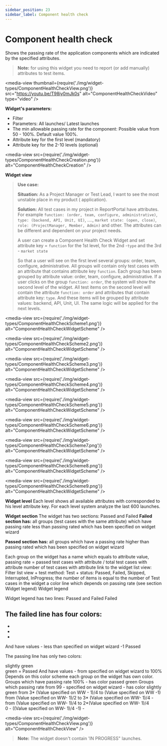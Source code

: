 ```yaml
---
sidebar_position: 23
sidebar_label: Component health check
---
```


# Component health check

Shows the passing rate of the application components which are indicated by the specified attributes.

>**Note:** for using this widget you need to report (or add manually) attributes to test items.

<media-view thumbnail={require('./img/widget-types/ComponentHealthCheckView.png')} src="https://youtu.be/T98iy0mJk0s" alt="ComponentHealthCheckVideo" type="video" />

**Widget's parameters:**
- Filter
- Parameters: All launches/ Latest launches
- The min allowable passing rate for the component: Possible value from 50 - 100%. Default value 100%.
- Attribute key for the first level (mandatory)
- Attribute key for the 2-10 levels (optional)

<media-view src={require('./img/widget-types/ComponentHealthCheckCreation.png')} alt="ComponentHealthCheckCreation" />

**Widget view**


> **Use case:**
>
> **Situation:** As a Project Manager or Test Lead, I want to see the most unstable place in my product ( application).
>
> **Solution:** All test cases in my project in ReportPortal have attributes. For example `function: (order, team, configure, administrative)`, `type: (backend, API, Unit, UI)`, ...., `market state: (open, close)`, `role: (ProjectManager, Member, Admin)` and other. The attributes can be different and dependent on your project needs.
>
>
> A user  can create a Component Health Check Widget and set attribute key = `function` for the 1st level, for the 2nd -`type` and the 3rd - `market state`
>
> So that a user will see on the first level several groups: order, team, configure, administrative.  All groups will contain only
> test cases with an attribute that contains attribute key `function`. Each group has been grouped by attribute value: order, team,
> configure, administrative.
> If a user clicks on the group `function: order`, the system will show the second level of the widget. All test items on the second
> level will contain the attribute `function: order` and attributes that contain attribute key: `type`. And these items will be
> grouped by attribute values: backend, API, Unit, UI.
> The same logic will be applied for the next levels.

<media-view src={require('./img/widget-types/ComponentHealthCheckScheme1.png')} alt="ComponentHealthCheckWidgetScheme" />

<media-view src={require('./img/widget-types/ComponentHealthCheckScheme2.png')} alt="ComponentHealthCheckWidgetScheme" />

<media-view src={require('./img/widget-types/ComponentHealthCheckScheme3.png')} alt="ComponentHealthCheckWidgetScheme" />

<media-view src={require('./img/widget-types/ComponentHealthCheckScheme4.png')} alt="ComponentHealthCheckWidgetScheme" />

<media-view src={require('./img/widget-types/ComponentHealthCheckScheme5.png')} alt="ComponentHealthCheckWidgetScheme" />

<media-view src={require('./img/widget-types/ComponentHealthCheckScheme6.png')} alt="ComponentHealthCheckWidgetScheme" />

<media-view src={require('./img/widget-types/ComponentHealthCheckScheme7.png')} alt="ComponentHealthCheckWidgetScheme" />

<media-view src={require('./img/widget-types/ComponentHealthCheckScheme8.png')} alt="ComponentHealthCheckWidgetScheme" />

<media-view src={require('./img/widget-types/ComponentHealthCheckScheme9.png')} alt="ComponentHealthCheckWidgetScheme" />

**Widget level**
Each level shows all available attributes with corresponded to his level attribute key.
For each level system analyze the last 600 launches.

**Widget section**
The widget has two sections: Passed and Failed
**Failed section has:** all groups (test cases with the same attribute) which have passing rate less than passing rated which has been specified on widget wizard

**Passed section has:** all groups which have a passing rate higher than passing rated which has been specified on widget wizard

Each group on the widget has a name which equals to attribute value, passing rate = passed test cases with attribute / total test cases with attribute
number of test cases with attribute
link to the widget list view: Filter list view + test method: Test + status: Passed, Failed, Skipped, Interrupted, InProgress; the number of items is equal to the number of Test cases in the widget
a color line which depends on passing rate (see section Widget legend)
Widget legend

Widget legend has two lines: Passed and Failed
Failed

The failed line has four colors:
-    
-
-
-
And have values - less than specified on widget wizard -1
Passed

The passing line has only two colors:

slightly green  
green = Passed
And have values - from specified on widget wizard to 100%
Depends on this color scheme each group on the widget has own color.
Groups which have passing rate 100% - has color passed green
Groups which passing rate from 99 - specified on widget wizard  - has color slightly green
from 3* (Value specified on WW -  1)/4  to (Value specified on WW -1)   
from (Value specified on WW- 1)/2  to 3* (Value specified on WW- 1)/4 -
from  (Value specified on WW- 1)/4 to  2*(Value specified on WW- 1)/4  
0  - ((Value specified on WW- 1)/4 -1) -

<media-view src={require('./img/widget-types/ComponentHealthCheckView.png')} alt="ComponentHealthCheckView" />

>**Note:**
The widget doesn't contain 'IN PROGRESS" launches.
